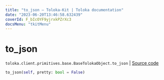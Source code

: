 ```yaml
---
title: "to_json — Toloka-Kit | Toloka documentation"
date: "2023-06-20T13:46:58.632439"
coverId: F_bIcOYF9yjrxkPZrXc3
docsMenu: "tkitMenu"
---
```


# to_json

`toloka.client.primitives.base.BaseTolokaObject.to_json` | [Source code](https://github.com/Toloka/toloka-kit/blob/v1.2.0/src/client/primitives/base.py#L328)

```python
to_json(self, pretty: bool = False)
```